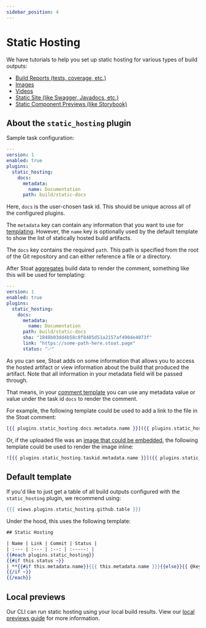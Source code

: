 ```yaml
---
sidebar_position: 4
---
```


# Static Hosting

We have tutorials to help you set up static hosting for various types of build outputs:
* [Build Reports (tests, coverage, etc.)](../tutorials/view-reports)
* [Images](../tutorials/preview-images)
* [Videos](../tutorials/preview-videos)
* [Static Site (like Swagger, Javadocs, etc.)](../tutorials/preview-static-site)
* [Static Component Previews (like Storybook)](../tutorials/preview-components)

## About the `static_hosting` plugin

Sample task configuration:
```yaml title=".stoat/config.yaml"
---
version: 1
enabled: true
plugins:
  static_hosting:
    docs:
      metadata:
        name: Documentation
      path: build/static-docs
```

Here, `docs` is the user-chosen task id. This should be unique across all of the configured plugins.

The `metadata` key can contain any information that you want to use for [templating](./templating).
However, the `name` key is optionally used by the default template to show the list of statically hosted build artifacts.

The `docs` key contains the required `path`. This path is specified from the root of the Git repository and can
either reference a file or a directory.

After Stoat [aggregates](./aggregation) build data to render the comment, something like this will be used for templating:
```yaml
---
version: 1
enabled: true
plugins:
  static_hosting:
    docs:
      metadata:
        name: Documentation
      path: build/static-docs
      sha: "1848b03dd4b58c8f8485d51a2157af4904e4073f"
      link: "https://some-path-here.stoat.page"
      status: "✅"
```

As you can see, Stoat adds on some information that allows you to access the hosted artifact or view information about the build that produced the artifact.
Note that all information in your metadata field will be passed through.

That means, in your [comment template](./templating) you can use any metadata value or value under the task id `docs` to render the comment.

For example, the following template could be used to add a link to the file in the Stoat comment:
```handlebars
[{{ plugins.static_hosting.docs.metadata.name }}]({{ plugins.static_hosting.docs.link }})
```

Or, if the uploaded file was an [image that could be embedded](../tutorials/preview-images), the following template could be used to render the image inline:
```handlebars
![{{ plugins.static_hosting.taskid.metadata.name }}]({{ plugins.static_hosting.taskid.link }})
```

## Default template

If you'd like to just get a table of all build outputs configured with the `static_hosting` plugin, we recommend using:
```handlebars
{{{ views.plugins.static_hosting.github.table }}}
```

Under the hood, this uses the following template:
```handlebars
## Static Hosting

| Name | Link | Commit | Status |
| :--- | :--- | :--: | :-----: |
{{#each plugins.static_hosting}}
{{#if this.status ~}}
| **{{#if this.metadata.name}}{{{ this.metadata.name }}}{{else}}{{ @key }}{{/if}}** | [Visit]({{ this.link }}) | {{ this.sha }} | {{{ this.status }}} |
{{/if ~}}
{{/each}}
```

## Local previews

Our CLI can run static hosting using your local build results.
View our [local previews guide](./local-previews) for more information.
